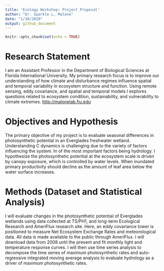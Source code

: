 ```yaml
---
title: 'Ecology Workshop: Project Proposal'
author: "Dr. Sparkle L. Malone"
date: "1/10/2020"
output: github_document
---
```


```r
knitr::opts_chunk$set(echo = TRUE)
```

# Research Statement
I am an Assistant Professor in the Department of Biological Sciences at Florida International University. My primary research focus is to improve our understanding of how climate and disturbance regimes influence spatial and temporal variability in ecosystem structure and function. Using remote sensing, eddy covariance, and spatial and temporal models I explores questions related to ecosystem condition, sustainability, and vulnerability to climate extremes. <http://malonelab.fiu.edu>

# Objectives and Hypothesis
The primary objective of my project is to evaluate seasonal differences in photosynthetic potential in an Everglades freshwater wetland. Understanding C dynamics is challenging due to the variety of factors influencing the system. In of the most important factors being hydrology. I hypothesize the photosynthetic potential at the ecosystem scale is driven by canopy exposure, which is controlled by water levels. When inundated primary productivity should decline as the amount of leaf area below the water surface increases. 

# Methods (Dataset and Statistical Analysis)
I will evaluate changes in the photosynthetic potential of Everglades wetlands using data collected at TS/PH1, and long-term Ecological Research and AmeriFlux research site. Here, an eddy covariance tower is positioned to measure Net Ecosystem Exchange Rates and meteorological data. All data is made available to the public through AmeriFlux. I will download data from 2008 until the present and fit monthly light and temperature response curves. I will then use time series analysis to decompose the time series of maximum photosynthetic rates and auto-regressive integrated moving average analysis to evaluate hydrology as a driver of maximum photosynthetic rates.
